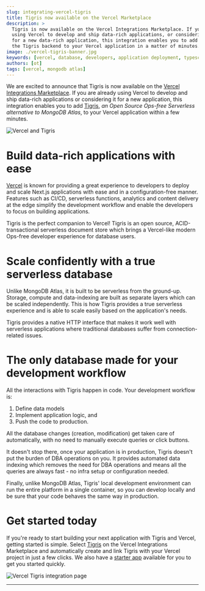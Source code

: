 ```yaml
---
slug: integrating-vercel-tigris
title: Tigris now available on the Vercel Marketplace
description: >
  Tigris is now available on the Vercel Integrations Marketplace. If you are
  using Vercel to develop and ship data-rich applications, or considering it
  for a new data-rich application, this integration enables you to add
  the Tigris backend to your Vercel application in a matter of minutes.
image: ./vercel-tigris-banner.jpg
keywords: [vercel, database, developers, application deployment, typescript]
authors: [ot]
tags: [vercel, mongodb atlas]
---
```


We are excited to announce that Tigris is now available on the
[Vercel Integrations Marketplace](https://vercel.com/integrations/tigris).
If you are already using Vercel to develop and ship data-rich applications
or considering it for a new application, this integration enables you to add
[Tigris](https://www.tigrisdata.com/nextjs), _an Open Source Ops-free
Serverless alternative to MongoDB Atlas_, to your Vercel application within
a few minutes.

![Vercel and Tigris](vercel-tigris-banner.jpg)

<!--truncate-->

# Build data-rich applications with ease

[Vercel](https://vercel.com/) is known for providing a great experience to
developers to deploy and scale Next.js applications with ease and in a
configuration-free manner. Features such as CI/CD, serverless functions,
analytics and content delivery at the edge simplify the development workflow
and enable the developers to focus on building applications.

Tigris is the perfect companion to Vercel! Tigris is an open source,
ACID-transactional serverless document store which brings a Vercel-like modern
Ops-free developer experience for database users.

# Scale confidently with a true serverless database

Unlike MongoDB Atlas, it is built to be serverless from the ground-up.
Storage, compute and data-indexing are built as separate layers which can be
scaled independently. This is how Tigris provides a true serverless
experience and is able to scale easily based on the application's needs.

Tigris provides a native HTTP interface that makes it work well with
serverless applications where traditional databases suffer from
connection-related issues.

# The only database made for your development workflow

All the interactions with Tigris happen in code. Your development workflow is:

1. Define data models
2. Implement application logic, and
3. Push the code to production.

All the database changes (creation, modification) get taken care of
automatically, with no need to manually execute queries or click buttons.

It doesn't stop there, once your application is in production, Tigris
doesn't put the burden of DBA operations on you. It provides automated data
indexing which removes the need for DBA operations and means all the queries
are always fast - no infra setup or configuration needed.

Finally, unlike MongoDB Atlas, Tigris' local development environment can run
the entire platform in a single container, so you can develop locally and be
sure that your code behaves the same way in production.

# Get started today

If you're ready to start building your next application with Tigris
and Vercel, getting started is simple. Select
[Tigris](https://vercel.com/integrations/tigris) on the Vercel
Integrations Marketplace and automatically create and link Tigris with your
Vercel project in just a few clicks. We also have a
[starter app](https://github.com/tigrisdata/tigris-vercel-starter) available for
you to get you started quickly.

![Vercel Tigris integration page](vercel-tigris-integration-page.jpg)

---


<BetaSignupNextJSCTA />
